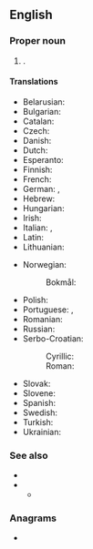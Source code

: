 ==English==
{{wikipedia}}

===Proper noun===
{{en-proper noun}}

# {{place|en|geographical region/and/former kingdom|in eastern|c/Croatia}}.

====Translations====
{{trans-top|region of Croatia}}
* Belarusian: {{t|be|Славонія}}
* Bulgarian: {{t|bg|Славония}}
* Catalan: {{t|ca|Eslavònia}}
* Czech: {{t|cs|Slavonie|f}}
* Danish: {{t|da|Slavonien}}
* Dutch: {{t|nl|Slavonië|n}}
* Esperanto: {{t|eo|Slavonio}}
* Finnish: {{t+|fi|Slavonia}}
* French: {{t+|fr|Slavonie|f}}
* German: {{t|de|Slawonien|n}}, {{t|de|Slavonien|n}}
* Hebrew: {{t|he|סלבוניה}}
* Hungarian: {{t|hu|Szlavónia}}
* Irish: {{t|ga|Slavóin|f|alt=an tSlavóin}}
* Italian: {{t|it|Slavonia|f}}, {{t|it|Schiavonia|f}}
* Latin: {{t|la|Sclavonia|f}}
* Lithuanian: {{t|lt|Slavonija}}
{{trans-mid}}
* Norwegian:
*: Bokmål: {{t|nb|Slavonien|n}}
* Polish: {{t+|pl|Slawonia}}
* Portuguese: {{t|pt|Eslavônia|f}} {{q|Brazil}}, {{t|pt|Eslavónia|f}} {{q|Portugal}}
* Romanian: {{t|ro|Slavonia}}
* Russian: {{t|ru|Славо́ния|f}}
* Serbo-Croatian:
*: Cyrillic: {{t|sh|Сла̀во̄нија|f|sc=Cyrl}}
*: Roman: {{t+|sh|Slàvōnija|f}}
* Slovak: {{t|sk|Slavónsko|n}}
* Slovene: {{t|sl|Slavonija|f}}
* Spanish: {{t|es|Eslavonia|f}}
* Swedish: {{t|sv|Slavonien}}
* Turkish: {{t|tr|Slavonya}}
* Ukrainian: {{t|uk|Славо́нія|f|sc=Cyrl}}
{{trans-bottom}}

===See also===
* {{l|en|Slavonian}}
* {{l|en|Sclavonia}}
** {{l|en|Sclavonian}}

===Anagrams===
* {{anagrams|en|a=aailnosv|valonias}}